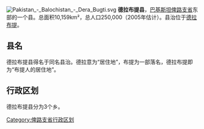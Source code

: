 [[File:Pakistan_-_Balochistan_-_Dera_Bugti.svg|right]]
'''德拉布提县'''，[[巴基斯坦|巴基斯坦]][[俾路支省|俾路支省]]东部的一个县。总面积10,159km²，总人口250,000（2005年估计）。县治位于[[德拉布提|德拉布提]]。

== 县名 ==
德拉布提县得名于同名县治。德拉意为“居住地”，布提为一部落名，德拉布提即为“布提人的居住地”。

== 行政区划 ==
德拉布提县分为3个乡。


{{俾路支省行政区划}}
{{Pakistan-geo-stub}}
[[Category:俾路支省行政区划|Category:俾路支省行政区划]]
